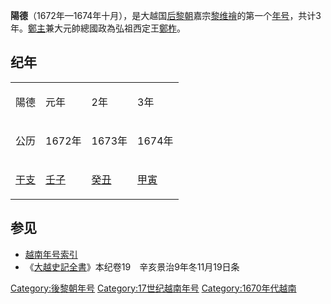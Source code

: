 {{otheruses|other=道教和中国民间信仰文化中的功德概念|功德 (道教)}}
{{otheruses|other=[[朝鮮民主主義人民共和國|朝鮮民主主義人民共和國]][[平安南道|平安南道]]東南部的一個郡|陽德郡}}
{{Eranamebox|年号=陽德
|起讫时间= 1672年—1674年十月
|政权= [[后黎朝|后黎朝]]
|帝王= 嘉宗[[黎维禬|黎维禬]]
|历时= 3年
|timeline=
|说明=
}}
'''陽德'''（1672年—1674年十月），是大越国[[后黎朝|后黎朝]]嘉宗[[黎维禬|黎维禬]]的第一个[[年号|年号]]，共计3年。[[鄭主|鄭主]]兼大元帥總國政為弘祖西定王[[鄭柞|鄭柞]]。

==纪年==

{| class="wikitable" style="background-color:#ffffff;text-align:center"
|- style="background-color:#cccccc;font-weight:bold"
|陽德||元年||2年||3年
|-
|公历||1672年||1673年||1674年
|- 
|[[干支|干支]]||[[壬子|壬子]]||[[癸丑|癸丑]]||[[甲寅|甲寅]] 
|}

==参见==
*[[越南年号索引|越南年号索引]]
*《[[大越史記全書|大越史記全書]]》本纪卷19　辛亥景治9年冬11月19日条   

{{年号|[[景治|景治]]|[[越南年号索引|越南后黎朝年号]]|[[德元|德元]]}}
{{越南年號}}
[[Category:後黎朝年号|Category:後黎朝年号]]
[[Category:17世纪越南年号|Category:17世纪越南年号]]
[[Category:1670年代越南|Category:1670年代越南]]